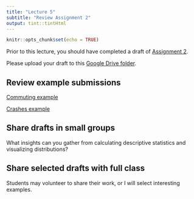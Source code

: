 ```yaml
---
title: "Lecture 5"
subtitle: "Review Assignment 2"
output: tint::tintHtml
---
```


```r
knitr::opts_chunk$set(echo = TRUE)
```

Prior to this lecture, you should have completed a draft of 
[Assignment 2](https://c-voulgaris.github.io/SES-5215-F22/unit-2/assignment-2.html){target="_blank"}.

Please upload your draft to this [Google Drive folder](https://drive.google.com/drive/folders/1f8pG5x47bU2lhBuUp4TppMtRX-kBGd-0?usp=sharing){target="_blank"}.

## Review example submissions

[Commuting example](https://c-voulgaris.github.io/SES-5215-F22/Examples/a2-commuting.pdf){target="_blank"}

[Crashes example](https://c-voulgaris.github.io/SES-5215-F22/Examples/a2-crashes.pdf){target="_blank"}

## Share drafts in small groups

What insights can you gather from calculating descriptive statistics
and visualizing distributions?

## Share selected drafts with full class

Students may volunteer to share their work, or I will select interesting
examples.